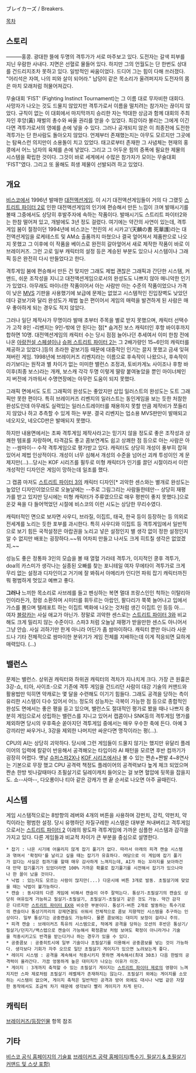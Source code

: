 ブレイカーズ / Breakers.

[[목차]]

== 스토리 ==
―――홍콩. 광대한 뜰에 두명의 격투가가 서로 마주보고 있다. 도전자는 갈색 피부를 지닌 우람한 사내다. 지면은 선혈로 물들어 있다. 하지만 그의 언월도는 단 한번도 상대를 건드리지조차 못하고 있다. 일방적인 싸움이었다. 드디어 그는 힘이 다해 쓰러졌다. "어리석은 자여, 나의 피와 살이 되어라." 납덩이 같은 목소리가 울려퍼지자 도전자의 몸은 마치 모래처럼 허물어져갔다.

무술대회 'FIST' (Fighting Instinct Tournament)는 그 이름 대로 무자비한 대회다. 사망자가 나오는 것도 드물지 않았지만 격투가로서 이름을 떨치려는 참가자는 끊이지 않았다. 규칙이 없는 이 대회에서 마지막까지 승리한 자는 막대한 상금과 함께 대회의 주최자인 후앙(黃) 재벌의 총수와 싸울 권리를 얻을 수 있었다. 최강이라 불리는 그에게 이긴다면 격투가로서의 영예를 손에 넣을 수 있다. 그러나 공개되지 않은 이 최종전에 도전한 격투가는 단 한사람도 돌아오지 않았다. 언제부터 존재했는지는 아무도 모르지만 그곳에는 탐욕스런 의지만이 소용돌이 치고 있었다. 태고로부터 존재한 그 사념체는 현재의 홍콩에서 어느 남자의 육체를 손에 넣었다. 그리고 그 어두운 힘의 증폭에 필요한 제물의 시스템을 확립한 것이다. 그것이 바로 세계에서 수많은 참가자가 모이는 무술대회 'FIST"였다. 그리고 또 올해도 희생 제물이 선발되려 하고 있었다.

== 개요 ==
[[비스코]]에서 1996년 발매한 [[대전액션게임]]. 이 시기 대전액션게임들이 거의 다 그랬듯 [[스트리트 파이터 2]]로 인한 대전액션게임의 인기에 편승해서 만든 느낌이 크며 발매시기를 볼때 그중에서도 상당히 후발주자에 속하는 작품이다. 발매시기도 스트리트 파이터2와는 한참 떨어져 있고, 개발에도 3년 정도 걸렸다. 여기에는 약간의 사연이 있는데, 격투게임 붐이 절정이던 1994년에 비스코는 '천린의 서 시카고'(天麟の書 死華護)라는 대전액션게임을 로케테스트 및 AM쇼 출품까지 마쳤으나 결국 엎어져서 제품판으로 나오지 못했고 그 이후에 이 작품을 베이스로 완전히 갈아엎어서 새로 제작한 작품이 바로 이 브레이커즈. 그런 고로 일부 캐릭터의 설정 등은 계승된 부분도 있으나 시스템이나 그래픽 등은 완전히 다시 만들었다고 한다.
 
격투게임 붐에 편승해서 만든 건 맞지만 그래도 제법 괜찮은 그래픽과 간단한 시스템, 커맨드, 쉬운 조작성을 지니고 대전액션게임으로서의 완성도도 나쁘지 않아 매니악한 인기가 있었다. 아무래도 마이너한 작품이어서 아는 사람만 아는 수준의 작품이었으나 가격이 낮은 [[MVS]] 기판을 사용했기에 보급에 문제는 없었고 시스템적인 진입장벽도 낮았던데다 겉보기와 달리 완성도가 제법 높은 편이어서 게임의 매력을 발견하게 된 사람은 매우 좋아하게 되는 경우도 적지 않았다. 

그러나 일단 제작사가 무명이라 발매 초부터 주목을 별로 받지 못했으며, 캐릭터 선택수가 고작 8인 -리벤지는 9인-밖에 안 된다는 점[* 숨겨진 보스 캐릭터인 후항 바이후까지 합하면 10명. 대전액션게임의 캐릭터 수는 당시 점점 늘어나던 추세여서 이미 한참 전에 나온 [[아랑전설 스페셜]]이나 [[슈퍼 스트리트 파이터 2]]는 그 2배가량인 15~6인의 캐릭터를 제공하고 있었다.]등의 초라한 겉보기등 때문에 대중적인 인기는 끌지 못했고 금새 잊혀져버린 게임. 1998년에 브레이커즈 리벤지라는 이름으로 후속작이 나왔으나, 후속작이라기보다는 원작과 별 차이가 없는 미미한 밸런스 조정과, 토비카게노 사이조나 후항 바이후(최종 보스)라는 개캐, 보스캐 각각 두명 이렇게 딸랑 붙여놓았을 뿐인 마이너체인지 버전에 가까워서 수명연장에는 아무런 도움이 되지 못했다. 

그래픽 면에서도 도트 그래픽의 완성도는 좋았지만 삽입 일러스트의 완성도는 도트 그래픽만 못한 편이다. 특히 브레이커즈 리벤지의 일러스트는 동인게임을 보는 듯한 처참한 완성도인데 아무래도 실력있는 일러스트레이터를 채용하지 못할 만큼 제작비가 쪼들리지 않았나 하고 추측할 수 있게 하는 부분. 결국 리벤지는 업소용 MVS판만이 발매되고 네오지오, 네오CD판은 발매되지 못했다.

하지만 내용면에서는 초짜 격투게임 제작사라고는 믿기지 않을 정도로 좋은 조작성과 상쾌한 템포를 자랑하며, 타격감도 좋고 콤보연계도 쉽고 상쾌한 점 등으로 아는 사람은 아는 --쌈마이-- 수작 격투게임으로 평가받고 있다. 캐릭터도 상당히 개성이 풍부히 잡혀있어서 제법 인상적이다. 개성이 너무 심해서 개성의 수준을 넘어선 괴캐 투성이인 게 문제지만(...)...당시는 KOF 시리즈를 필두로 미형 캐릭터가 인기를 끌던 시절이라서 이런 개성적인 디자인은 게임이 망하는데 일조를 했다. 

그 캡콤 마저도 [[스트리트 파이터 3]]의 캐릭터 디자인[* 괴악한 센스와는 별개로 완성도는 높았던 디자인이었으므로 오늘날에는 --주로 그림그리는 사람들한테만-- 상당히 재평가를 받고 있지만 당시에는 미형 캐릭터가 주류였으므로 매우 평판이 좋지 못했다.]으로 온갖 욕을 다 들어먹었던 시절에 비스코의 이런 시도는 상당한 무리수였다.

캐릭터적인 면으로 보자면 사우디, 브라질, 이집트, 태국, 한국 등이 등장하는 등 의외로 전세계를 노리는 듯한 포부를 과시한다. 특히 사우디와 이집트 등 격투게임에서 일반적으로 보기 힘든 국적설정은 아랍권을 노리고 넣은 설정인지 별 생각 없이 정한 설정인지 알 수 없지만 배포는 굉장하다.~~뭐 어차피 만들고 나서도 크게 히트칠 생각은 없었겠지.~~

성능도 좋은 정통파 3인의 모습을 볼 때 열혈 가라테 격투가, 이지적인 쿵후 격투가, doa의 카스미가 생각나는 실종된 오빠를 찾는 포니테일 여자 무에타이 격투가로 크게 무리 없는 설정과 디자인이고 거기에 잘 봐줘서 아메리카 인디언 파워 잡기 캐릭터까진 뭐 평범하게 멋있고 예쁘고 좋다. 

'''그러나''' 느끼한 목소리로 사브레를 들고 펜싱하는 복면 멀대 프랑스인인 척하는 이탈리아인이라든가, 정령 소환하며 시미터를 휘두르는 아랍인, 팔다리가 쭉쭉 늘어나고 입에서 가스를 뿜으며 텔레포트 하는 이집트 벽화에 나오는 것처럼 생긴 이집트 인 등등 아.... 여자 [[블랑카]]는 사실 애교가 아닌가. 정말로 괴악한 센스로는 [[스트리트 파이터 3]]와 비교해도 크게 밀리지 않는 수준이다. 스파3 처럼 오늘날 재평가 받을만한 센스도 아니어서 그냥 안습. 사실 괴하기만 한게 아니라 어딘가 좀 쌈마이하다. 캐릭터 뿐만 아니라 사운드나 기타 전체적으로 쌈마이한 분위기가 게임 전체를 지배하는데 이게 적응되면 묘하게 매력있다. (...)

== 밸런스 ==
문제는 밸런스. 상위권 캐릭터와 하위권 캐릭터의 격차가 지나치게 크다. 가장 큰 원흉은 3강-쇼, 티아, 사이조-으로 기존에 격투 게임을 건드리던 사람이 대강 기술의 커맨드와 활용법만 익히면 약캐로는 몇 달을 수련해도 이기기 힘들다. 그래도 공격을 당하는 측이 유리한 시스템이 다수 있어서 어느 정도의 성능차는 극복이 가능한 점 등으로 종합적인 완성도 면에서는 좋은 평을 듣고 있으며, 밸런스도 절대적인 평가로 봤을 때나 나쁘지 충분히 게임으로서 성립하는 밸런스를 지니고 있어서 캡콤이나 SNK등의 격투게임 명가를 제외하면 당시의 우후죽순 쏟아지던 격투게임 중에서는 매우 우수한 축에 든다. 아예 3강끼리만 싸우거나, 3강을 제외한 나머지만 싸운다면 명작이라는 평(...). 

CPU의 AI는 상당히 괴악하다. 당시에 그런 게임들이 드물지 않기는 했지만 유달리 플레이어의 입력에 칼같이 반응해서 공격해오는 타입이라 AI 패턴을 모르면 후반 컴까기가 굉장히 어렵다. 옛날 [[슈퍼스파2X]]나 [[KOF 시리즈]]에서나 볼 수 있는 짠손+짠발 4~8연사는 기본으로 무장 했고 CPU 공격력 책정도 플레이어의 공격력보다 높게 체크 되었으며 짠손 한방 빗나갈때마다 초필살기로 딜레이캐치 들어오는 걸 보면 혈압에 뒷목을 잡을지도. 쇼--사마--, 다오롱이나 티아 같은 강캐가 맨 끝 순서로 나오면 아주 골때린다.

== 시스템 ==
게임 시스템적으로는 8방향의 레버와 4개의 버튼을 사용하며 강펀치, 강킥, 약펀치, 약킥이라는 평범한 설정. 당시 유행하던 자질구레한 시스템은 대부분 쳐내버리고 격투게임으로서는 [[스트리트 파이터 2]] 이래의 왕도파 격투게임에 가까운 심플한 시스템과 감각을 가지고 있다. 다른 게임들과 비교적 차이가 큰 부분을 중심으로 설명한다.

 * 잡기 : 나온 시기에 어울리지 않게 잡기 풀기가 없다. 따라서 아래의 피격 캔슬 시스템과 엮여서 '확정타'를 날리고 싶을 때는 잡기가 유효하다. 여담으로 이 게임에 잡기 풀기가 없다는 사실은 컴까기를 할때 매우 감사하게 느껴지는데, AI가 하는 꼬라지를 보아하건대 만약 잡기풀기가 있었더라면 100% 가까운 확률로 잡기풀기를 시전해서 잡기가 있으나마나 한 꼴이 났을 것이다. 
 * 낙법 : 있는지도 모르는 사람이 많지만(...) 다운시에 버튼 3개로 발동. 초필살기에 맞았을 때는 낙법이 불가능하다.
 * 캔슬 : 동시대의 다른 게임에 비해서 캔슬이 아주 잘먹는다. 통상기-초필살기의 캔슬도 상당히 여유있게 가능하고 필살기-초필살기, 초필살기-초필살기 같은 것도 가능. 약간 감각은 다르지만 [[스트리트 파이터 EX]]와 비슷한 부분이다. 통상기-버튼 2개로 발동하는 특수기로의 캔슬이나 통상기끼리의 강제연결도 쉬워서 전체적으로 콤보 지향적인 시스템을 추구하는 인상이다. 일부 통상기는 공중캔슬도 가능하다. 물론 콤보에는 대미지 보정이 걸리니 주의.
 * 피격 캔슬 : 브레이커즈 특유의 시스템으로, 적에게 공격을 당하는 모션의 후반은 통상기/필살기/던지기/백스텝으로 캔슬이 가능해서 확정콤보 처럼 보여도 확정이 아니라거나 기술을 적중시키고도 반격을 받는다거나 하는 경우가 있을 수 있다.
 * 공중콤보 : 공중히트시에 일부 기술이나 초필살기를 이용해서 공중콤보를 넣는 것이 가능하다. 생각보다 기회가 자주 오므로 일단 초필살기 게이지가 있으면 노려보는게 좋다.
 * 레이지 시스템 : 공격을 계속해서 적중시키지 못하면 계속해서(최대 30초) 다음 한발의 공격력이 올라간다. 가끔 엉뚱하게 높은 대미지가 나오는 이유가 이것.
 * 게이지 : 3개까지 축적할 수 있는 초필살기 게이지는 [[스트리트 파이터 제로]]의 영향이 느껴지지만 스파 제로처럼 초필살기 레벨제가 존재하지는 않는다. 초필살기 외에는 게이지를 소모하는 시스템이 없으며, 게이지 축적은 일반적인 공격과 방어 외에도 대시나 낙법 같은 자잘한 동작에서도 조금씩 차기 때문에 생각보다 빨리 게이지가 차게 된다.

== 캐릭터 ==
[[브레이커즈/등장인물]] 항목 참조

== 기타 ==
[http://visco.co.jp/prdc/breakers/b_menu.html 비스코 공식 홈페이지의 기술표]
[http://you.lolipop.jp/s/brakers/ 브레이커즈 공략 홈페이지(특수기, 필살기 & 초필살기 커맨드 및 스샷 포함)]
